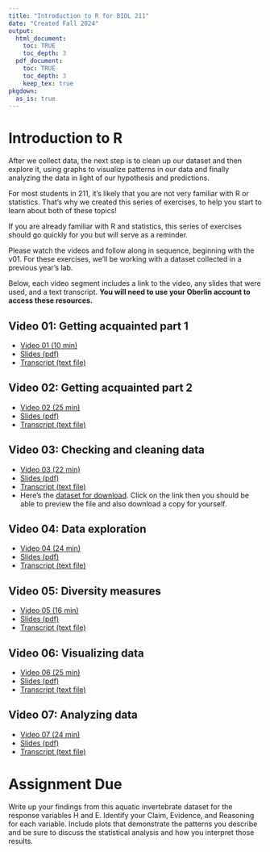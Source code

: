 ```yaml
---
title: "Introduction to R for BIOL 211"
date: "Created Fall 2024"
output: 
  html_document:
    toc: TRUE
    toc_depth: 3
  pdf_document:
    toc: TRUE
    toc_depth: 3
    keep_tex: true
pkgdown:
  as_is: true
---
```

# Introduction to R

After we collect data, the next step is to clean up our dataset and then explore it, using graphs to visualize patterns in our data and finally analyzing the data in light of our hypothesis and predictions.

For most students in 211, it's likely that you are not very familiar with R or statistics. That's why we created this series of exercises, to help you start to learn about both of these topics!

If you are already familiar with R and statistics, this series of exercises should go quickly for you but will serve as a reminder. 

Please watch the videos and follow along in sequence, beginning with the v01. For these exercises, we'll be working with a dataset collected in a previous year's lab.

Below, each video segment includes a link to the video, any slides that were used, and a text transcript. **You will need to use your Oberlin account to access these resources.**

## Video 01: Getting acquainted part 1

* [Video 01 (10 min)](https://drive.google.com/file/d/13iV3c-A-veHZfjMSEGa4I85OEuSsxx5y/view?usp=drive_link)
* [Slides (pdf)](https://drive.google.com/file/d/1W-ofNhWzqqaJJqjKetkY6CdZlJN91q9D/view?usp=drive_link)
* [Transcript (text file)](https://drive.google.com/file/d/1Rorn6H7QzcoZAuOC_ApGs8CheIB30vg1/view?usp=drive_link)

## Video 02: Getting acquainted part 2

* [Video 02 (25 min)](https://drive.google.com/file/d/16PK0YQQs9Ssz5WtmSdc7wVdzL2wsfaY_/view?usp=drive_link)
* [Slides (pdf)](https://drive.google.com/file/d/13mx5PvJGUjl2yOETykHBlFyZxqBMj7Ab/view?usp=drive_link)
* [Transcript (text file)](https://drive.google.com/file/d/1VDsXqXdkQOEC-PWwUxR7Rz4Fa-Qd7i4M/view?usp=drive_link)

## Video 03: Checking and cleaning data

* [Video 03 (22 min)](https://drive.google.com/file/d/16SgeDmjxFNnqFmNtQIV1iDpi0vf-LEx6/view?usp=drive_link)
* [Slides (pdf)](https://drive.google.com/file/d/141GPVThr9oe-z8djs2ziKpUIBC8AM9To/view?usp=drive_link)
* [Transcript (text file)](https://drive.google.com/file/d/1VNtix-soukhQVUxKYyevN61-lOiOqQth/view?usp=drive_link)
* Here's the [dataset for download](https://drive.google.com/file/d/19jjE3GRg-70tWPKKw5WmxjRoVyX7WHCi/view?usp=drive_link). Click on the link then you should be able to preview the file and also download a copy for yourself.

## Video 04: Data exploration

* [Video 04 (24 min)](https://drive.google.com/file/d/192pE9ZX5Ob8ShzId1-9UlPSXnBFGar9S/view?usp=drive_link)
* [Slides (pdf)](https://drive.google.com/file/d/1431J66A5s_aadfHMKiprzVIBqlrRonx2/view?usp=drive_link)
* [Transcript (text file)](https://drive.google.com/file/d/1pHvW00VoD8Uhe4O2ZPPRBgOhPS1Dck5-/view?usp=drive_link)

## Video 05: Diversity measures

* [Video 05 (16 min)](https://drive.google.com/file/d/193YihMoEeltp6ytIU96ZhA5T7SpAYZp-/view?usp=drive_link)
* [Slides (pdf)](https://drive.google.com/file/d/193YihMoEeltp6ytIU96ZhA5T7SpAYZp-/view?usp=drive_link)
* [Transcript (text file)](https://drive.google.com/file/d/1TVs0CsMMq_BNjG_cnqyaX8obaMw379fr/view?usp=drive_link)

## Video 06: Visualizing data

* [Video 06 (25 min)](https://drive.google.com/file/d/1969kBKT-lV6V_BCcTeicKbFwGZXGfqIJ/view?usp=drive_link)
* [Slides (pdf)](https://drive.google.com/file/d/14LLyZgiKAj70hYoPqSiVwf6jk8qONiu2/view?usp=drive_link)
* [Transcript (text file)](https://drive.google.com/file/d/1Tb08y7kMkaPBzrvAQD6WWGrUX1hF3n25/view?usp=drive_link)

## Video 07: Analyzing data

* [Video 07 (24 min)](https://drive.google.com/file/d/19GSWtNk37XX2i7L7REQVDwCHxphaB1H4/view?usp=drive_link)
* [Slides (pdf)](https://drive.google.com/file/d/14ZtdVXIN_ZvJvE0bxgrFN4x7D1MKzdjU/view?usp=drive_link)
* [Transcript (text file)](https://drive.google.com/file/d/1e1EwkAxVYCbxJ91Q8LahBrGj2UkBsFXQ/view?usp=drive_link)

# Assignment Due

Write up your findings from this aquatic invertebrate dataset for the response variables H and E. Identify your Claim, Evidence, and Reasoning for each variable. Include plots that demonstrate the patterns you describe and be sure to discuss the statistical analysis and how you interpret those results.
